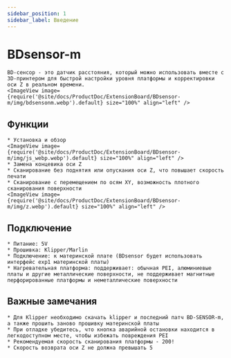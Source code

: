```yaml
---
sidebar_position: 1
sidebar_label: Введение
---
```




# BDsensor-m

    BD-сенсор - это датчик расстояния, который можно использовать вместе с 3D-принтером для быстрой настройки уровня платформы и корректировки оси Z в реальном времени.
    <ImageView image={require('@site/docs/ProductDoc/ExtensionBoard/BDsensor-m/img/bdsensonm.webp').default} size="100%" align="left" />

## Функции
    * Установка и обзор
    <ImageView image={require('@site/docs/ProductDoc/ExtensionBoard/BDsensor-m/img/js_webp.webp').default} size="100%" align="left" />
    * Замена концевика оси Z
    * Сканирование без поднятия или опускания оси Z, что повышает скорость печати
    * Сканирование с перемещением по осям XY, возможность плотного сканирования поверхности
    <ImageView image={require('@site/docs/ProductDoc/ExtensionBoard/BDsensor-m/img/z.webp').default} size="100%" align="left" />

## Подключение

    * Питание: 5V
    * Прошивка: Klipper/Marlin
    * Подключение: к материнской плате (BDsensor будет использовать интерфейс exp1 материнской платы)
    * Нагревательная платформа: поддерживает: обычная PEI, алюминиевые платы и другие металлические поверхности, не поддерживает магнитные перфорированные платформы и неметаллические поверхности


## Важные замечания

    * Для Klipper необходимо скачать klipper и последний патч BD-SENSOR-m, а также прошить заново прошивку материнской платы
    * При отладке убедитесь, что кнопка аварийной остановки находится в легкодоступном месте, чтобы избежать повреждения PEI
    * Рекомендуемая скорость сканирования платформы - 200!
    * Скорость возврата оси Z не должна превышать 5

